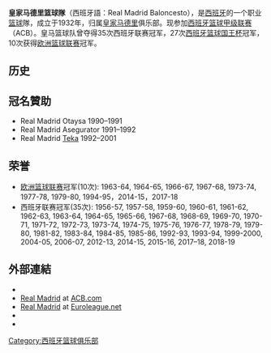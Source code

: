 {{for|足球隊|皇家马德里}}
{{Infobox Basketball club
| color1        = #FFFFFF
| color2        = Purple
| name          = 皇家馬德里
<!-- 注释出：| logo          = Real Madrid CF.svg -->
| image         = REAL MADRID BALONCESTO.JPG
| imagesize     = 300px
| leagues       =[[西班牙籃球甲級聯賽|ACB]]<br>[[歐洲籃球聯賽|歐洲籃球聯賽]]
| founded       =1932年
| history       ='''Real Madrid C.F.'''<br>(1932–至今)
| arena         =[[馬德里自治區體育中心|馬德里自治區體育中心]] 
| location      =[[馬德里自治區|馬德里自治區]][[馬德里|馬德里]]
| colors        ={{color box|#FFFFFF}} {{color box|purple}}
| president     =[[弗洛倫蒂諾·佩雷斯|弗洛倫蒂諾·佩雷斯]]
| coach         =[[Pablo_Laso|Pablo Laso]]
| championships ='''10''' [[歐洲籃球聯賽|歐洲籃球聯賽]]<br>'''1''' [[歐洲盃籃球賽|歐洲盃籃球賽]]<br>'''1''' [[FIBA_Korać_Cup|Korać Cup]]<br>'''4''' [[FIBA_Saporta_Cup|Saporta Cup]]<br>'''5''' [[Intercontinental_Cup_(basketball)|Intercontinental Cup]]<br>'''35''' [[西班牙籃球甲級聯賽|西班牙顶级联赛]]<br>'''27''' [[西班牙篮球国王杯|西班牙篮球国王杯]]<br>'''2''' [[西班牙篮球超级杯|西班牙篮球超级杯]]
| website       = {{Official website|http://www.realmadrid.com/en/basketball}}
| h_body          = FFFFFF
| h_pattern_b     = _rmb1617h
| h_shorts        = FFFFFF
| h_pattern_s     = _rmbaloncesto1617h
| a_body          = 543C94
| a_pattern_b     = _rmb1617a
| a_shorts        = 543C94
| a_pattern_s     = _rmb1617a
}}
'''皇家马德里篮球隊'''（西班牙語：Real Madrid Baloncesto），是[[西班牙|西班牙]]的一个职业[[篮球|篮球]]隊，成立于1932年，归属[[皇家马德里|皇家马德里]]俱乐部。现参加[[西班牙篮球甲级联赛|西班牙篮球甲级联赛]]（ACB）。皇马篮球队曾夺得35次西班牙联赛冠军，27次[[西班牙篮球国王杯|西班牙篮球国王杯]]冠军，10次获得[[欧洲篮球联赛|欧洲篮球联赛]]冠军。
{{皇家馬德里活動部門}}

== 历史 ==

== 冠名贊助 ==
*Real Madrid Otaysa 1990–1991
*Real Madrid Asegurator 1991–1992
*Real Madrid [[Teka|Teka]] 1992–2001

== 荣誉 ==
* [[欧洲篮球联赛|欧洲篮球联赛]]冠军(10次): 1963-64, 1964-65, 1966-67, 1967-68, 1973-74, 1977-78, 1979-80, 1994-95，2014-15，2017-18
* 西班牙联赛冠军(35次):  1956-57, 1957-58, 1959-60, 1960-61, 1961-62, 1962-63, 1963-64, 1964-65, 1965-66, 1967-68, 1968-69, 1969-70, 1970-71, 1971-72, 1972-73, 1973-74, 1974-75, 1975-76, 1976-77, 1978-79, 1979-80, 1981-82, 1983-84, 1984-85, 1985-86, 1992-93, 1993-94, 1999-2000, 2004-05, 2006-07, 2012-13, 2014-15, 2015-16, 2017–18, 2018-19

== 外部連結 ==
{{commons category|Real Madrid Baloncesto}}
*{{official|http://www.realmadrid.com/en/basketball}}
* [https://web.archive.org/web/20170807025001/http://www.acb.com/club.php?id=MAD Real Madrid] at [[Liga_ACB|ACB.com]] {{es icon}}
* [http://www.euroleague.net/main/teams/showteam?clubcode=MAD Real Madrid] {{Wayback|url=http://www.euroleague.net/main/teams/showteam?clubcode=MAD |date=20111207022256 }} at [[Euroleague|Euroleague.net]]
*{{Facebook|realmadridbaloncesto}}
*{{Twitter|rmbaloncesto}}

{{皇家馬德里足球俱樂部}}
[[Category:西班牙篮球俱乐部|Category:西班牙篮球俱乐部]]